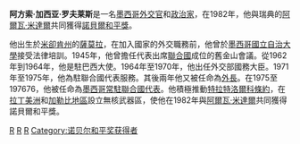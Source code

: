 {{Infobox Politician
|name = 阿方索·加西亚·罗夫莱斯{{nobel icon}}<br/>Alfonso García Robles
|image=Alfonso Garcia Robles 1981.jpg
|caption=1981年
| birth_date = {{birth date|1911|3|20|df=yes}}
| birth_place =[[墨西哥|墨西哥]][[米卻肯州|米卻肯州]][[薩莫拉-德伊達爾戈|薩莫拉-德伊達爾戈]]
| death_date = {{death date|1991|9|2|df=yes}}（80歲）
| death_place= 墨西哥[[墨西哥城|墨西哥城]]
| residence = 墨西哥
| nationality  = {{MEX}}
| alma_mater = [[墨西哥國立自治大學|墨西哥國立自治大學]]
|signature=Alfonso_García_Robles_(Firma).jpg
|awards={{秘鲁太阳勋章}}
}}
'''阿方索·加西亚·罗夫莱斯'''{{BD|1911年|3月20日|1991年|9月2日|}}是一名[[墨西哥|墨西哥]][[外交官|外交官]]和[[政治家|政治家]]，在1982年，他與瑞典的[[阿爾瓦·米達爾|阿爾瓦·米達爾]]共同獲得[[諾貝爾和平獎|諾貝爾和平獎]]。

他出生於[[米卻肯州|米卻肯州]]的[[薩莫拉|薩莫拉]]，在加入國家的外交職務前，他曾於[[墨西哥國立自治大學|墨西哥國立自治大學]]接受法律培訓。1945年，他曾擔任代表出席[[聯合國|聯合國]]成位的舊金山會議。從1962年到1964年，他是駐巴西大使。1964年至1970年，他出任外交部國務大臣。1971年至1975年，他為駐聯合國代表服務。其後兩年他又被任命為[[外長|外長]]。在1975至197676，他被任命為[[墨西哥常駐聯合國代表|墨西哥常駐聯合國代表]]。他積極推動[[特拉特洛爾科條約|特拉特洛爾科條約]]，在[[拉丁美洲|拉丁美洲]]和[[加勒比地區|加勒比地區]]設立無核武器區，使他在1982年與[[阿爾瓦·米達爾|阿爾瓦·米達爾]]共同獲得諾貝爾和平獎。
{{諾貝爾和平獎獲得者 (1976年－2000年)}}

{{Authority control}}
{{DEFAULTSORT:Garcia Robles, Alfonso}}
[[Category:墨西哥外交官|R]]
[[Category:20世纪律师|R]]
[[Category:墨西哥國立自治大學校友|R]]
[[Category:诺贝尔和平奖获得者|Category:诺贝尔和平奖获得者]]